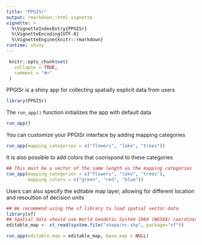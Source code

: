 ```yaml
---
title: "PPGISr"
output: rmarkdown::html_vignette
vignette: >
  %\VignetteIndexEntry{PPGISr}
  %\VignetteEncoding{UTF-8}
  %\VignetteEngine{knitr::rmarkdown}
runtime: shiny
---
```


```r
 knitr::opts_chunk$set(
   collapse = TRUE,
   comment = "#>"
 )
```

PPGISr is a shiny app for collecting spatially explicit data from users
```r
library(PPGISr)
```

The `run_app()` function initializes the app with default data 
```r
run_app()
```

You can customize your PPGISr interface by adding mapping categories
```r
run_app(mapping_categories = c("flowers", "lake", "trees"))
```

It is also possible to add colors that coorispond to these categories

```r
## This must be a vector of the same length as the mapping categories
run_app(mapping_categories = c("flowers", "lake", "trees"),
        mapping_colors = c("green", "red", "blue"))
```

Users can also specify the editable map layer, allowing for different location and resoultion of decision units
```r
## We recommend using the sf library to load spatial vector data
library(sf)
## Spatial data should use World Geodetic System 1984 (WGS84) coordinate reference system(crs)
editable_map <- st_read(system.file("shape/nc.shp", package="sf"))

run_app(editable_map = editable_map, base_map = NULL)
```
